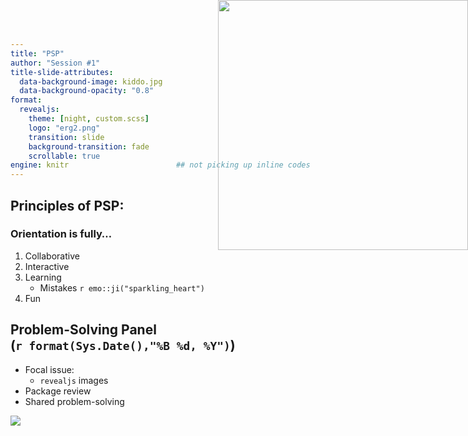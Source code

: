 ---
title: "PSP"
author: "Session #1"
title-slide-attributes: 
  data-background-image: kiddo.jpg
  data-background-opacity: "0.8"
format: 
  revealjs:
    theme: [night, custom.scss]
    logo: "erg2.png"
    transition: slide
    background-transition: fade
    scrollable: true
engine: knitr                        ## not picking up inline codes
---

## Principles of PSP:

### Orientation is fully... 

1. Collaborative
2. Interactive
3. Learning  
    + Mistakes `r emo::ji("sparkling_heart")`
4. Fun

<img src="https://media.giphy.com/media/l0MYsYmRd4ZQg2YGQ/giphy.gif"
     width="400" height="400"
     style="position:absolute; right:0px; top:0px;">


## Problem-Solving Panel <br>(`r format(Sys.Date(),"%B %d, %Y")`)

:::: {layout="[60,30]"}

::: {#first-column}

+   Focal issue: 
    + `revealjs` images
+   Package review
+   Shared problem-solving

:::

::: {#second-column}
![](polite.png)
:::

::::
